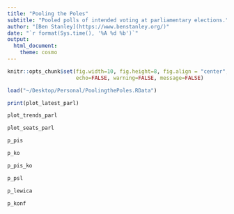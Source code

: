 ```yaml
---
title: "Pooling the Poles"
subtitle: "Pooled polls of intended voting at parliamentary elections."
author: "[Ben Stanley](https://www.benstanley.org/)"
date: "`r format(Sys.time(), '%A %d %b')`"
output:
  html_document:
    theme: cosmo
---
```


```r
knitr::opts_chunk$set(fig.width=10, fig.height=8, fig.align = "center",
                      echo=FALSE, warning=FALSE, message=FALSE)
```

```r
load("~/Desktop/Personal/PoolingthePoles.RData")
```

```r
print(plot_latest_parl)
```

```r
plot_trends_parl
```

```r
plot_seats_parl
```

```r
p_pis
```

```r
p_ko
```

```r
p_pis_ko
```

```r
p_psl
```

```r
p_lewica
```

```r
p_konf
```
